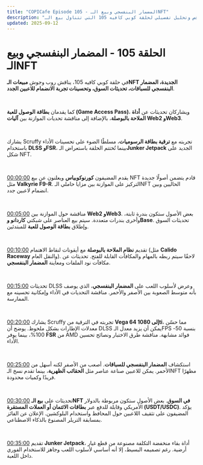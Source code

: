 ```yaml
---
title: "COPICafe Episode 105 - المضمار البنفسجي وبيع الـNFT"
description: "ملخص وتحليل تفصيلي لحلقة كوبي كافيه 105 التي تتناول بيع الـNFT القادم، الموازنة بين Web2 وWeb3، نظام البوصلة، المضمار البنفسجي، تحسينات الأداء، والـJunker Jetpack الجديد."
updated: 2025-09-12
---
```


# الحلقة 105 - <span className="text-orange-500">المضمار البنفسجي وبيع الـNFT</span>  

في حلقة كوبي كافيه 105، يناقش روب وجوش **مبيعات الـNFT الجديدة، المضمار البنفسجي للسباقات، تحديثات السوق، وتحسينات تجربة الانضمام للاعبين الجدد**.  

</br>  

كما يقدمان **بطاقة الوصول للعبة (Game Access Pass)**، ويشاركان تحديثات عن **أداة الملاحة بالبوصلة**، بالإضافة إلى مناقشة تحديات الموازنة بين **آليات Web2 وWeb3**.  

</br>  

يشارك Scruffy تجربته مع **ترقية بطاقة الرسوميات**، مسلطًا الضوء على تحسينات الأداء باستخدام **DLSS وFSR**، بينما تُختتم الحلقة باستعراض الـ**Junker Jetpack** الجديد على شكل NFT.  

</br>  

[00:00:00](https://youtube.com/watch?v=cseGOj4Zoss&t=0) يقدم المضيفون **كورنوكوبياس** ويعلنون عن بيع NFT قادم يتضمن أصولًا جديدة مثل **Valkyrie F9-R**. التركيز على الموازنة بين مزايا حاملي الـNFT الحاليين وبين انضمام لاعبين جدد.  

</br>  

[00:05:00](https://youtube.com/watch?v=cseGOj4Zoss&t=300) مناقشة حول الموازنة بين **Web2 وWeb3**. بعض الأصول ستكون بندرة ثابتة، وأخرى بندرات متعددة. سيتم بيع العناصر على شبكتي **كاردانو وBase**. تحديثات السوق وإطلاق **بطاقة الوصول للعبة** للمبتدئين.  

</br>  

[00:10:00](https://youtube.com/watch?v=cseGOj4Zoss&t=600) تقديم **نظام الملاحة بالبوصلة** مع أيقونات لنقاط الاهتمام (مثل **Calido Raceway** والنقل العام). لاحقًا سيتم ربطه بالمهام والمكافآت القابلة للفتح. تحديثات عن مكافآت نود الملفات ومعاينة **المضمار البنفسجي**.  

</br>  

[00:15:00](https://youtube.com/watch?v=cseGOj4Zoss&t=900) تحديثات DLSS وعرض لأسلوب اللعب على **المضمار البنفسجي**، الذي يوصف بأنه متوسط الصعوبة بين الأصفر والأحمر. مناقشة التحديات في الأداء وإمكانية تحسينه مع الممارسة.  

</br>  

[00:20:00](https://youtube.com/watch?v=cseGOj4Zoss&t=1200) يشارك Scruffy تجربته في الترقية من **Vega 64 إلى 1080ti**، مما حسّن معدلات الإطارات بشكل ملحوظ. يوضح أن DLSS يمكن أن يزيد معدل الـFPS بنسبة 50-100%، بينما يوفر **FSR** من AMD فوائد مشابهة. مناقشة طرق الاختبار ونصائح تحسين الأداء.  

</br>  

[00:25:00](https://youtube.com/watch?v=cseGOj4Zoss&t=1500) استكشاف **المضمار البنفسجي للسباقات**. أصعب من الأصفر لكنه أسهل من الأحمر. يمكن للاعبين صناعة عناصر مثل **الحقائب الظهرية**، بينما تقدم نسخ الـNFT مظهرًا فريدًا وكميات محدودة.  

</br>  

[00:30:00](https://youtube.com/watch?v=cseGOj4Zoss&t=1800) تحديثات على **بيع الـNFT في السوق**. بعض الأصول ستكون مربوطة بالدولار الأمريكي وقابلة للدفع عبر **بطاقات الائتمان أو العملات المستقرة (USDT/USDC)**. يؤكد المضيفون على تثقيف اللاعبين حول المحافظ واستخدام البلوكشين. الإعلان عن الفائز بمسابقة التريلر المصنوع بالذكاء الاصطناعي.  

</br>  

[00:35:00](https://youtube.com/watch?v=cseGOj4Zoss&t=2100) تقديم **Junker Jetpack**، أداة بقاء منخفضة التكلفة مصنوعة من قطع غيار أرضية. رغم تصميمه البسيط، إلا أنه أساسي لأسلوب اللعب وجاهز للاستخدام الفوري داخل اللعبة.  
